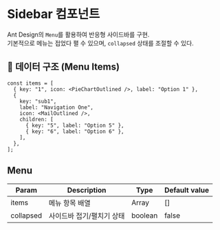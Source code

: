 
<Meta title="TEST/Sidebar" component={Sidebar} />

# Sidebar 컴포넌트

Ant Design의 `Menu`를 활용하여 반응형 사이드바를 구현.  
기본적으로 메뉴는 접었다 펼 수 있으며, `collapsed` 상태를 조절할 수 있다.

## 📌 데이터 구조 (Menu Items)

```
const items = [
  { key: "1", icon: <PieChartOutlined />, label: "Option 1" },
  {
    key: "sub1",
    label: "Navigation One",
    icon: <MailOutlined />,
    children: [
      { key: "5", label: "Option 5" },
      { key: "6", label: "Option 6" },
    ],
  },
];
```

## Menu

<table>
  <thead>
    <tr>
      <th>Param</th>
      <th>Description</th>
      <th>Type</th>
      <th>Default value</th>
    </tr>
  </thead>
  <tbody>
    <tr>
      <td>items</td>
      <td>메뉴 항목 배열</td>
      <td>Array</td>
      <td>[]</td>
    </tr>
    <tr>
      <td>collapsed</td>
      <td>사이드바 접기/펼치기 상태</td>
      <td>boolean</td>
      <td>false</td>
    </tr>
  </tbody>
</table>
